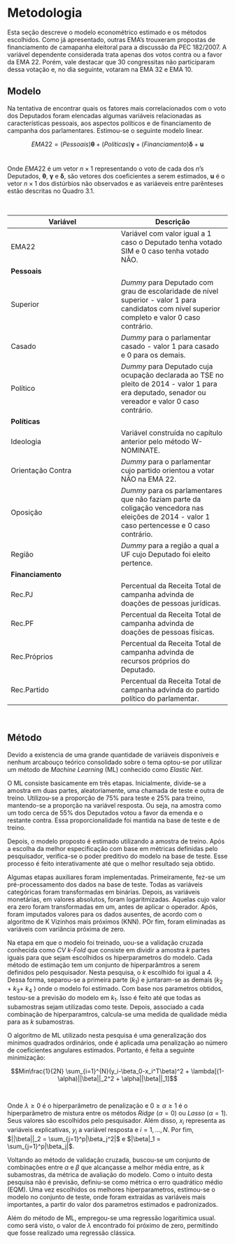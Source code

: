 # Metodologia

Esta seção descreve o modelo econométrico estimado e os métodos escolhidos. Como já apresentado, outras EMA's trouxeram propostas de financiamento de camapanha eleitoral para a discussão da PEC 182/2007. A variável dependente considerada trata apenas dos votos contra ou a favor da EMA 22. Porém, vale destacar que 30 congressitas não participaram dessa votação e, no dia seguinte, votaram na EMA 32 e EMA 10.

## Modelo

Na tentativa de encontrar quais os fatores mais correlacionados com o voto dos Deputados foram elencadas algumas variáveis relacionadas as características pessoais, aos aspectos políticos e de financiamento de campanha dos parlamentares. Estimou-se o seguinte modelo linear.

$$EMA22 = (Pessoais) \boldsymbol \theta  + 
(Políticas) \boldsymbol \gamma +
(Financiamento) \boldsymbol \delta + \boldsymbol u
$$ <br>

Onde $EMA22$ é um vetor $n\times1$ representando o voto de cada dos $n$'s Deputados, $\boldsymbol \theta$, $\boldsymbol \gamma$ e $\boldsymbol \delta$, são vetores dos coeficientes a serem estimados, $\boldsymbol u$ é o vetor $n\times1$ dos distúrbios não observados e as variáeveis entre parênteses estão descritas no Quadro 3.1.

<br>

| **Variável** | **Descrição** |
| --- | --- |
| EMA22 | Variável com valor igual a 1 caso o Deputado tenha votado SIM e 0 caso tenha votado NÃO. |
| **Pessoais** |
| Superior | _Dummy_ para Deputado com grau de escolaridade de nível superior - valor 1 para candidatos com nível superior completo e valor 0 caso contrário. |
| Casado | _Dummy_ para o parlamentar casado - valor 1 para casado e 0 para os demais. |
| Político | _Dummy_ para Deputado cuja ocupação declarada ao TSE no pleito de 2014 - valor 1 para era deputado, senador ou vereador e valor 0 caso contrário. |
| **Políticas** |
| Ideologia | Variável construída no capítulo anterior pelo método W-NOMINATE. |
| Orientação Contra | _Dummy_ para o parlamentar cujo partido orientou a votar NÃO na EMA 22. |
| Oposição | _Dummy_ para os parlamentares que não faziam parte da coligação vencedora nas eleições de 2014 - valor 1 caso pertencesse e 0 caso contrário. |
| Região | _Dummy_ para a região a qual a UF cujo Deputado foi eleito pertence. |
| **Financiamento** |
| Rec.PJ | Percentual da Receita Total de campanha advinda de doações de pessoas jurídicas. |
| Rec.PF | Percentual da Receita Total de campanha advinda de doações de pessoas físicas. |
| Rec.Próprios | Percentual da Receita Total de campanha advinda de recursos próprios do Deputado. |
| Rec.Partido | Percentual da Receita Total de campanha advinda do partido político do parlamentar. |


<br>

## Método

Devido a existencia de uma grande quantidade de variáveis disponíveis e nenhum arcabouço teórico consolidado sobre o tema optou-se por utilizar um método de *Machine Learning* (ML) conhecido como *Elastic Net*.

O ML consiste basicamente em três etapas. Inicialmente, divide-se a amostra em duas partes, aleatoriamente, uma chamada de teste e outra de treino. Utilizou-se a proporção de 75% para teste e 25% para treino, mantendo-se a proporção
na variável resposta. Ou seja, na amostra como um todo cerca de 55% dos Deputados votou a favor da emenda e o restante contra. Essa proporcionalidade foi mantida na base de teste e de treino.

Depois, o modelo proposto é estimado utilizando a amostra de treino. Após a escolha da melhor especificação com base em métricas definidas pelo pesquisador, verifica-se o poder preditivo do modelo na base de teste. Esse processo é feito interativamente até que o melhor resultado seja obtido.

Algumas etapas auxiliares foram implementadas. Primeiramente, fez-se um pré-processamento dos dados na base de teste. Todas as variáveis categóricas foram transformadas em binárias. Depois, as variáveis monetárias, em valores absolutos, foram logaritmizadas. Aquelas cujo valor era zero foram transformadas em um, antes de aplicar o operador. Após, foram imputados valores para os dados ausentes, de acordo com o algoritmo de K Vizinhos mais próximos (KNN). POr fim, foram eliminadas as variáveis com variância próxima de zero.

Na etapa em que o modelo foi treinado, uou-se a validação cruzada conhecida como *CV k-Fold* que consiste em dividir a amostra *k* partes iguais para que sejam escolhidos os hiperparametros do modelo. Cada método de estimação tem um conjunto de hiperparâmtros a serem definidos pelo pesquisador. Nesta pesquisa, o *k* escolhido foi igual a 4. Dessa forma, separou-se a primeira parte ($k_1$) e juntaram-se as demais ($k_2$ + $k_3$+ $k_4$ ) onde o modelo foi estimado. Com base nos parametros obtidos, testou-se a previsão do modelo em $k_1$. Isso é feito até que todas as subamostras sejam utilizadas como teste. Depois, associado a cada combinação de hiperparamtros, calcula-se uma medida de qualidade média para as *k* subamostras. 

O algoritmo de ML utilizado nesta pesquisa é uma generalização dos mínimos quadrados ordinários, onde é aplicada uma penalização ao número de coeficientes angulares estimados. Portanto, é feita a seguinte minimização:

$$Min\frac{1}{2N} \sum_{i=1}^{N}(y_i-\beta_0-x_i^T\beta)^2 + 
\lambda[(1-\alpha)||\beta||_2^2 + \alpha||\beta||_1]$$


<br>

Onde $\lambda\geq0$ é o hiperparâmetro de penalização e $0\geq\alpha\geq1$ é o hiperparâmetro de mistura entre os métodos *Ridge* ($\alpha=0$) ou *Lasso* ($\alpha=1$). Seus valores são escolhidos pelo pesquisador. Além disso, $x_i$ representa as variáveis explicativas, $y_i$ a variável resposta e $i = 1, ..., N$. Por fim, $||\beta||_2 = \sum_{j=1}^p|\beta_j^2|$ e $|\beta|_1 = \sum_{j=1}^p|\beta_j|$.

Voltando ao método de validação cruzada, buscou-se um conjunto de combinações entre $\alpha$ e $\beta$ que alcançasse a melhor média entre, as *k* subamostras, da métrica de avaliação do modelo. Como o intuito desta pesquisa não é previsão, definiu-se como métrica o erro quadrático médio (EQM). Uma vez escolhidos os melhores hiperparametros, estimou-se o modelo no conjunto de teste, onde foram extraídas as variáveis mais importantes, a partir do valor dos parametros estimados e padronizados.

Além do método de ML, empregou-se uma regressão logarítimica usual. como será visto, o valor de $\lambda$ encontrado foi próximo de zero, permitindo que fosse realizado uma regressão clássica.

